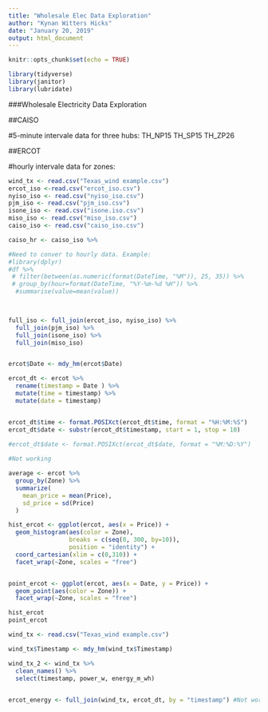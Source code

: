 ---
title: "Wholesale Elec Data Exploration"
author: "Kynan Witters Hicks"
date: "January 20, 2019"
output: html_document
---

```{r setup, include=FALSE}
knitr::opts_chunk$set(echo = TRUE)
```

```{r library}

library(tidyverse)
library(janitor)
library(lubridate)
```


###Wholesale Electricity Data Exploration

##CAISO

#5-minute intervale data for three hubs: 
TH_NP15
TH_SP15
TH_ZP26

##ERCOT

#hourly intervale data for zones: 

```{r data}

wind_tx <- read.csv("Texas_wind example.csv")
ercot_iso <-read.csv("ercot_iso.csv")
nyiso_iso <- read.csv("nyiso_iso.csv")
pjm_iso <- read.csv("pjm_iso.csv")
isone_iso <- read.csv("isone.iso.csv")
miso_iso <- read.csv("miso_iso.csv")
caiso_iso <- read.csv("caiso_iso.csv")

```

```{r merge_files}

caiso_hr <- caiso_iso %>% 

#Need to conver to hourly data. Example:
#library(dplyr)
#df %>% 
 # filter(between(as.numeric(format(DateTime, "%M")), 25, 35)) %>% 
 # group_by(hour=format(DateTime, "%Y-%m-%d %H")) %>%
  #summarise(value=mean(value))
  


full_iso <- full_join(ercot_iso, nyiso_iso) %>% 
  full_join(pjm_iso) %>% 
  full_join(isone_iso) %>% 
  full_join(miso_iso)



```



```{r wrangle}

ercot$Date <- mdy_hm(ercot$Date)

ercot_dt <- ercot %>%
  rename(timestamp = Date ) %>% 
  mutate(time = timestamp) %>% 
  mutate(date = timestamp)


ercot_dt$time <- format.POSIXct(ercot_dt$time, format = "%H:%M:%S")
ercot_dt$date <- substr(ercot_dt$timestamp, start = 1, stop = 10)

#ercot_dt$date <- format.POSIXct(ercot_dt$date, format = "%M:%D:%Y")
 
#Not working


```

```{r summarize}

average <- ercot %>% 
  group_by(Zone) %>% 
  summarize(
    mean_price = mean(Price),
    sd_price = sd(Price)
  )

```


```{r visualize}

hist_ercot <- ggplot(ercot, aes(x = Price)) +
  geom_histogram(aes(color = Zone),
                 breaks = c(seq(0, 300, by=10)),
                 position = "identity") +
  coord_cartesian(xlim = c(0,310)) +
  facet_wrap(~Zone, scales = "free")


point_ercot <- ggplot(ercot, aes(x = Date, y = Price)) +
  geom_point(aes(color = Zone)) +
  facet_wrap(~Zone, scales = "free")

hist_ercot
point_ercot

```

```{r energy_model}

wind_tx <- read.csv("Texas_wind example.csv")

wind_tx$Timestamp <- mdy_hm(wind_tx$Timestamp)

wind_tx_2 <- wind_tx %>% 
  clean_names() %>% 
  select(timestamp, power_w, energy_m_wh)
  

ercot_energy <- full_join(wind_tx, ercot_dt, by = "timestamp") #Not working

```

